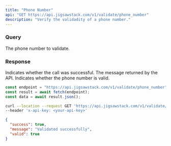 ```yaml
---
title: "Phone Number"
api: "GET https://api.jigsawstack.com/v1/validate/phone_number"
description: "Verify the validadity of a phone number."
---
```


### Query

<ParamField query="phone_number" type="string" required>
  The phone number to validate.
</ParamField>

<Snippet file="header.mdx" />

### Response

<ResponseField name="success" type="boolean">
  Indicates whether the call was successful.
</ResponseField>

<ResponseField name="message" type="string">
  The message returned by the API.
</ResponseField>

<ResponseField name="valid" type="boolean">
  Indicates whether the phone number is valid.
</ResponseField>

<RequestExample>

```javascript Node.js
const endpoint = "https://api.jigsawstack.com/v1/validate/phone_number";
const result = await fetch(endpoint);
const data = await result.json();
```

```bash Example Request
curl --location --request GET 'https://api.jigsawstack.com/v1/validate/phone_number' \
--header 'x-api-key: <your-api-key>'
```

</RequestExample>

<ResponseExample>

```json Response
{
  "success": true,
  "message": "Validated successfully",
  "valid": true
}
```

</ResponseExample>
